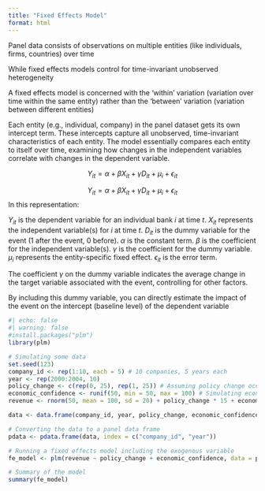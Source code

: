 ```yaml
---
title: "Fixed Effects Model"
format: html
---
```

Panel data consists of observations on multiple entities (like individuals, firms, countries) over time

While fixed effects models control for time-invariant unobserved heterogeneity

A fixed effects model is concerned with the 'within' variation (variation over time within the same entity) rather than the 'between' variation (variation between different entities)

Each entity (e.g., individual, company) in the panel dataset gets its own intercept term. These intercepts capture all unobserved, time-invariant characteristics of each entity.
The model essentially compares each entity to itself over time, examining how changes in the independent variables correlate with changes in the dependent variable.

$$
Y_{it} = \alpha + \beta X_{it} + \gamma D_{it} + \mu_i + \epsilon_{it}
$$

$$
Y_{it} = \alpha + \beta X_{it} + \gamma D_{it} + \mu_i + \epsilon_{it}
$$
In this representation:

$Y_{it}$ is the dependent variable for an individual bank $i$ at time $t$.
$X_{it}$ represents the independent variable(s) for $i$ at time $t$.
$D_{it}$ is the dummy variable for the event (1 after the event, 0 before).
$\alpha$ is the constant term.
$\beta$ is the coefficient for the independent variable(s).
$\gamma$ is the coefficient for the dummy variable.
$\mu_i$ represents the entity-specific fixed effect.
$\epsilon_{it}$ is the error term.

The coefficient $\gamma$ on the dummy variable indicates the average change in the target variable associated with the event, controlling for other factors.

By including this dummy variable, you can directly estimate the impact of the event on the intercept (baseline level) of the dependent variable
```r
#| echo: false
#| warning: false
#install.packages("plm")
library(plm)

# Simulating some data
set.seed(123)
company_id <- rep(1:10, each = 5) # 10 companies, 5 years each
year <- rep(2000:2004, 10)
policy_change <- c(rep(0, 25), rep(1, 25)) # Assuming policy change occurred in 2002
economic_confidence <- runif(50, min = 50, max = 100) # Simulating economic confidence scores
revenue <- rnorm(50, mean = 100, sd = 20) + policy_change * 15 + economic_confidence * 0.2 # Revenue affected by policy and economic confidence

data <- data.frame(company_id, year, policy_change, economic_confidence, revenue)

# Converting the data to a panel data frame
pdata <- pdata.frame(data, index = c("company_id", "year"))

# Running a fixed effects model including the exogenous variable
fe_model <- plm(revenue ~ policy_change + economic_confidence, data = pdata, model = "within")

# Summary of the model
summary(fe_model)
```

